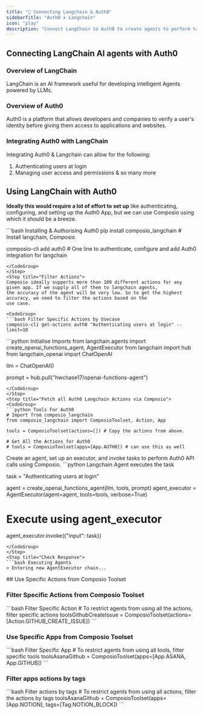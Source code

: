 ```yaml
---
title: "🚀 Connecting Langchain & Auth0"
sidebarTitle: "Auth0 x Langchain"
icon: "play"
description: "Connect LangChain to Auth0 to create agents to perform tasks using natural language"
---
```


## Connecting LangChain AI agents with Auth0

### Overview of LangChain

LangChain is an AI framework useful for developing intelligent Agents powered by LLMs.

### Overview of Auth0

Auth0 is a platform that allows developers and companies to verify a user's identity before giving them access to applications and websites.

### Integrating Auth0 with LangChain

Integrating Auth0 & Langchain can allow for the following:

1. Authenticating users at login
2. Managing user access and permissions
& so many more

## Using LangChain with Auth0

<Steps>
<Step title="Setting Up the Environment">

**Ideally this would require a lot of effort to set up** like authenticating, configuring, and setting up the Auth0 App, but we can use Composio using which it should be a breeze.

<CodeGroup>
```bash Installing & Authorising Auth0
pip install composio_langchain # Install langchain, Composio 

composio-cli add auth0 # One line to authenticate, configure and add Auth0 integration for langchain
```
</CodeGroup>
</Step>
<Step title="Filter Actions">
Composio ideally supports more than 100 different actions for any given app. If we supply all of them to langchain agents, 
the accuracy of the agent will be very low. So to get the highest accuracy, we need to filter the actions based on the 
use case.

<CodeGroup>
```bash Filter Specific Actions by Usecase
composio-cli get-actions auth0 "Authenticating users at login" --limit=10
```
</CodeGroup>

</Step>
<Step title="Import Base Packages">

<CodeGroup>
```python Initialise Imports
from langchain.agents import create_openai_functions_agent, AgentExecutor
from langchain import hub
from langchain_openai import ChatOpenAI


llm = ChatOpenAI()

prompt = hub.pull("hwchase17/openai-functions-agent")
```
</CodeGroup>
</Step>
<Step title="Fetch all Auth0 Langchain Actions via Composio">
<CodeGroup>
```python Tools For Auth0
# Import from composio_langchain
from composio_langchain import ComposioToolset, Action, App

tools = ComposioToolset(actions=[]) # Copy the actions from above. 

# Get All the Actions for Auth0
# tools = ComposioToolset(apps=[App.AUTH0]) # can use this as well
```
</CodeGroup>
</Step>
<Step title="Execute the Agent">
Create an agent, set up an executor, and invoke tasks to perform Auth0 API calls using Composio. 
<CodeGroup>
```python Langchain Agent executes the task

task = "Authenticating users at login"

agent = create_openai_functions_agent(llm, tools, prompt)
agent_executor = AgentExecutor(agent=agent, tools=tools, verbose=True)

# Execute using agent_executor
agent_executor.invoke({"input": task})
```
</CodeGroup>
</Step>
<Step title="Check Response">
```bash Executing Agents
> Entering new AgentExecutor chain...
```
</Step>
</Steps>
## Use Specific Actions from Composio Toolset

### Filter Specific Actions from Composio Toolset

<CodeGroup>
```bash Filter Specific Action
# To restrict agents from using all the actions, filter specific actions
toolsGithubCreateIssue = ComposioToolset(actions=[Action.GITHUB_CREATE_ISSUE])
```
</CodeGroup>

### Use Specific Apps from Composio Toolset
<CodeGroup>
```bash Filter Specific App
# To restrict agents from using all tools, filter specific tools
toolsAsanaGithub = ComposioToolset(apps=[App.ASANA, App.GITHUB])
```
</CodeGroup>

### Filter apps actions by tags 
<CodeGroup>
```bash Filter actions by tags
# To restrict agents from using all actions, filter the actions by tags
toolsAsanaGithub = ComposioToolset(apps=[App.NOTION], tags=[Tag.NOTION_BLOCK])
```
</CodeGroup>

